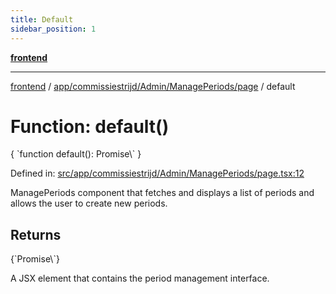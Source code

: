 ```yaml
---
title: Default
sidebar_position: 1
---
```



[**frontend**](../../../../../..)

***

[frontend](../../../../../..) / [app/commissiestrijd/Admin/ManagePeriods/page](..) / default

# Function: default()

<CodeBlock language="ts">
{ `function default(): Promise\<Element\>` }
</CodeBlock>

Defined in: [src/app/commissiestrijd/Admin/ManagePeriods/page.tsx:12](https://github.com/svsticky/CommitteeClash/blob/8a31d8fc8422df670b3b4cb3b5fd558ecdeabb90/frontend/src/app/commissiestrijd/Admin/ManagePeriods/page.tsx#L12)

ManagePeriods component that fetches and displays a list of periods
and allows the user to create new periods.

## Returns
<CodeBlock language="ts">
{`Promise\<Element\>`}
</CodeBlock>

A JSX element that contains the period management interface.
